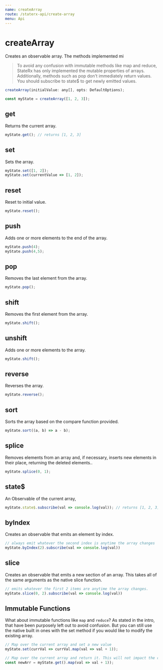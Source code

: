 ```yaml
---
name: createArray
route: /staterx-api/create-array
menu: Api
---
```


# createArray

Creates an observable array. The methods implemented mi

> To avoid any confusion with immutable methods like map and reduce, StateRx has only implemented the mutable properties of arrays. Additionally, methods such as pop don't immediately return values. You should subscribe to state$ to get newly emitted values.

```js
createArray(initialValue: any[], opts: DefaultOptions);
```

```js
const myState = createArray([1, 2, 3]);
```

## get

Returns the current array.

```js
myState.get(); // returns [1, 2, 3]
```

## set

Sets the array.

```js
myState.set([1, 2]);
myState.set(currentValue => [1, 2]);
```

## reset

Reset to initial value.

```js
myState.reset();
```

## push

Adds one or more elements to the end of the array.

```js
myState.push(4);
myState.push(4,5);
```
## pop

Removes the last element from the array.

```js
myState.pop();
```

## shift

Removes the first element from the array.

```js
myState.shift();
```

## unshift

Adds one or more elements to the array.

```js
myState.shift();
```

## reverse

Reverses the array.

```js
myState.reverse();
```

## sort

Sorts the array based on the compare function provided.

```js
myState.sort((a, b) => a - b);
```

## splice

Removes elements from an array and, if necessary, inserts new elements in their place, returning the deleted elements..

```js
myState.splice(0, 1);
```

## state$

An Observable of the current array,

```js
myState.state$.subscribe(val => console.log(val)); // returns [1, 2, 3]
```

## byIndex

Creates an observable that emits an element by index.

```js
// always emit whatever the second index is anytime the array changes
myState.byIndex(2).subscribe(val => console.log(val))
```

## slice

Creates an observable that emits a new section of an array. This takes all of the same arguments as the native slice function.

```js
// emits whatever the first 2 items are anytime the array changes.
myState.slice(0, 2).subscribe(val => console.log(val))
```

## Immutable Functions

What about immutable functions like `map` and `reduce`? As stated in the intro, that have been purposely left out to avoid confusion. But you can still use the native built in ones with the set method if you would like to modify the existing array.

```js
// Map over the current array and set a new value
myState.set(currVal => currVal.map(val => val + 1));

// Map over the current array and return it. This will not impact the current state of myState at all.
const newArr = myState.get().map(val => val + 1));
```